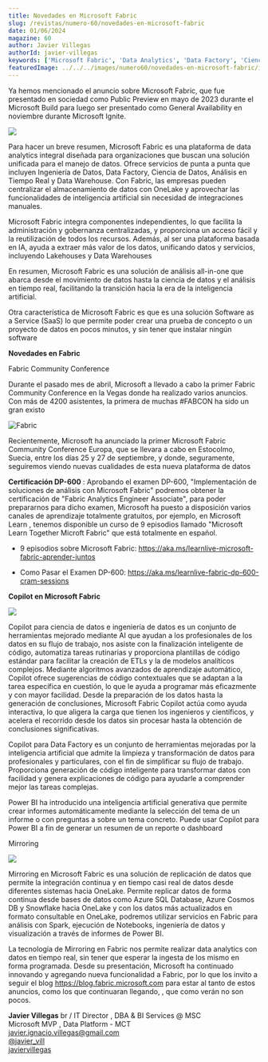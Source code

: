 ```yaml
---
title: Novedades en Microsoft Fabric
slug: /revistas/numero-60/novedades-en-microsoft-fabric
date: 01/06/2024
magazine: 60
author: Javier Villegas
authorId: javier-villegas
keywords: ['Microsoft Fabric', 'Data Analytics', 'Data Factory', 'Ciencia de Datos', 'Análisis en Tiempo Real', 'Data Warehouse']
featuredImage: ../../../images/numero60/novedades-en-microsoft-fabric/image1.png
---
```

Ya hemos mencionado el anuncio sobre Microsoft Fabric, que fue
presentado en sociedad como Public Preview en mayo de 2023 durante el
Microsoft Build para luego ser presentado como General Availability en
noviembre durante Microsoft Ignite.

![](../../../images/numero60/novedades-en-microsoft-fabric/image2.svg)

Para hacer un breve resumen, Microsoft Fabric es una plataforma de data
analytics integral diseñada para organizaciones que buscan una solución
unificada para el manejo de datos. Ofrece servicios de punta a punta que
incluyen Ingeniería de Datos, Data Factory, Ciencia de Datos, Análisis
en Tiempo Real y Data Warehouse. Con Fabric, las empresas pueden
centralizar el almacenamiento de datos con OneLake y aprovechar las
funcionalidades de inteligencia artificial sin necesidad de
integraciones manuales.

Microsoft Fabric integra componentes independientes, lo que facilita la
administración y gobernanza centralizadas, y proporciona un acceso fácil
y la reutilización de todos los recursos. Además, al ser una plataforma
basada en IA, ayuda a extraer más valor de los datos, unificando datos y
servicios, incluyendo Lakehouses y Data Warehouses

En resumen, Microsoft Fabric es una solución de análisis all-in-one que
abarca desde el movimiento de datos hasta la ciencia de datos y el
análisis en tiempo real, facilitando la transición hacia la era de la
inteligencia artificial.

Otra característica de Microsoft Fabric es que es una solución Software
as a Service (SaaS) lo que permite poder crear una prueba de concepto o
un proyecto de datos en pocos minutos, y sin tener que instalar ningún
software

**Novedades en Fabric**

Fabric Community Conference

Durante el pasado mes de abril, Microsoft a llevado a cabo la primer
Fabric Community Conference en la Vegas donde ha realizado varios
anuncios. Con más de 4200 asistentes, la primera de muchas #FABCON ha
sido un gran existo

![Fabric](../../../images/numero60/novedades-en-microsoft-fabric/image3.jpeg)

Recientemente, Microsoft ha anunciado la primer Microsoft Fabric
Community Conference Europa, que se llevara a cabo en Estocolmo, Suecia,
entre los días 25 y 27 de septiembre, y donde, seguramente, seguiremos
viendo nuevas cualidades de esta nueva plataforma de datos

**Certificación DP-600** : Aprobando el examen DP-600, "Implementación
de soluciones de análisis con Microsoft Fabric" podremos obtener la
certificación de "Fabric Analytics Engineer Associate", para poder
prepararnos para dicho examen, Microsoft ha puesto a disposición varios
canales de aprendizaje totalmente gratuitos, por ejemplo, en Microsoft
Learn , tenemos disponible un curso de 9 episodios llamado "Microsoft
Learn Together Microft Fabric" que está totalmente en español.

-   9 episodios sobre Microsoft Fabric:
    https://aka.ms/learnlive-microsoft-fabric-aprender-juntos

-   Como Pasar el Examen DP-600:
    https://aka.ms/learnlive-fabric-dp-600-cram-sessions

**Copilot en Microsoft Fabric**

![](../../../images/numero60/novedades-en-microsoft-fabric/image5.svg)

Copilot para ciencia de datos e ingeniería de datos es un conjunto de
herramientas mejorado mediante AI que ayudan a los profesionales de los
datos en su flujo de trabajo, nos asiste con la finalización inteligente
de código, automatiza tareas rutinarias y proporciona plantillas de
código estándar para facilitar la creación de ETLs y la de modelos
analíticos complejos. Mediante algoritmos avanzados de aprendizaje
automático, Copilot ofrece sugerencias de código contextuales que se
adaptan a la tarea específica en cuestión, lo que le ayuda a programar
más eficazmente y con mayor facilidad. Desde la preparación de los datos
hasta la generación de conclusiones, Microsoft Fabric Copilot actúa como
ayuda interactiva, lo que aligera la carga que tienen los ingenieros y
científicos, y acelera el recorrido desde los datos sin procesar hasta
la obtención de conclusiones significativas.

Copilot para Data Factory es un conjunto de herramientas mejoradas por
la inteligencia artificial que admite la limpieza y transformación de
datos para profesionales y particulares, con el fin de simplificar su
flujo de trabajo. Proporciona generación de código inteligente para
transformar datos con facilidad y genera explicaciones de código para
ayudarle a comprender mejor las tareas complejas.

Power BI ha introducido una inteligencia artificial generativa que
permite crear informes automáticamente mediante la selección del tema de
un informe o con preguntas a sobre un tema concreto. Puede usar Copilot
para Power BI a fin de generar un resumen de un reporte o dashboard

Mirroring

![](../../../images/numero60/novedades-en-microsoft-fabric/image7.svg)

Mirroring en Microsoft Fabric es una solución de replicación de datos
que permite la integración continua y en tiempo casi real de datos desde
diferentes sistemas hacia OneLake. Permite replicar datos de forma
continua desde bases de datos como Azure SQL Database, Azure Cosmos DB y
Snowflake hacia OneLake y con los datos más actualizados en formato
consultable en OneLake, podremos utilizar servicios en Fabric para
análisis con Spark, ejecución de Notebooks, ingeniería de datos y
visualización a través de informes de Power BI.

La tecnología de Mirroring en Fabric nos permite realizar data analytics
con datos en tiempo real, sin tener que esperar la ingesta de los mismo
en forma programada. Desde su presentación, Microsoft ha continuado
innovando y agregando nueva funcionalidad a Fabric, por lo que los
invito a seguir el blog https://blog.fabric.microsoft.com para estar
al tanto de estos anuncios, como los que continuaran llegando, , que
como verán no son pocos.

**Javier Villegas** br /
IT Director , DBA & BI Services @ MSC <br />
Microsoft MVP , Data Platform - MCT <br />
javier.ignacio.villegas@gmail.com <br />
[@javier_vill](https://twitter.com/javier_vill) <br />
[javiervillegas](https://www.linkedin.com/in/javiervillegas/) <br />

